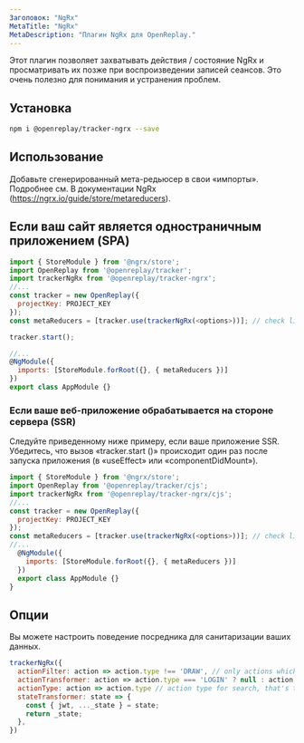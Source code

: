 ```yaml
---
Заголовок: "NgRx"
MetaTitle: "NgRx"
MetaDescription: "Плагин NgRx для OpenReplay."
---
```


Этот плагин позволяет захватывать действия / состояние NgRx и просматривать их позже при воспроизведении записей сеансов. Это очень полезно для понимания и устранения проблем.

## Установка


```bash
npm i @openreplay/tracker-ngrx --save
```


## Использование

Добавьте сгенерированный мета-редьюсер в свои «импорты». Подробнее см. В документации NgRx (https://ngrx.io/guide/store/metareducers).

## Если ваш сайт является одностраничным приложением (SPA)


```js
import { StoreModule } from '@ngrx/store';
import OpenReplay from '@openreplay/tracker';
import trackerNgRx from '@openreplay/tracker-ngrx';
//...
const tracker = new OpenReplay({
  projectKey: PROJECT_KEY
});
const metaReducers = [tracker.use(trackerNgRx(<options>))]; // check list of available options below

tracker.start();

//...
@NgModule({
  imports: [StoreModule.forRoot({}, { metaReducers })]
})
export class AppModule {}
```


### Если ваше веб-приложение обрабатывается на стороне сервера (SSR)

Следуйте приведенному ниже примеру, если ваше приложение SSR. Убедитесь, что вызов «tracker.start ()» происходит один раз после запуска приложения (в «useEffect» или «componentDidMount»).


```js
import { StoreModule } from '@ngrx/store';
import OpenReplay from '@openreplay/tracker/cjs';
import trackerNgRx from '@openreplay/tracker-ngrx/cjs';
//...
const tracker = new OpenReplay({
  projectKey: PROJECT_KEY
});
const metaReducers = [tracker.use(trackerNgRx(<options>))]; // check list of available options below
//...
  @NgModule({
    imports: [StoreModule.forRoot({}, { metaReducers })]
  })
  export class AppModule {}
}

```


## Опции

Вы можете настроить поведение посредника для санитаризации ваших данных.


```js
trackerNgRx({
  actionFilter: action => action.type !== 'DRAW', // only actions which pass this test will be recorded
  actionTransformer: action => action.type === 'LOGIN' ? null : action,
  actionType: action => action.type // action type for search, that's the default one
  stateTransformer: state => {
    const { jwt, ..._state } = state;
    return _state;
  },
})
```


